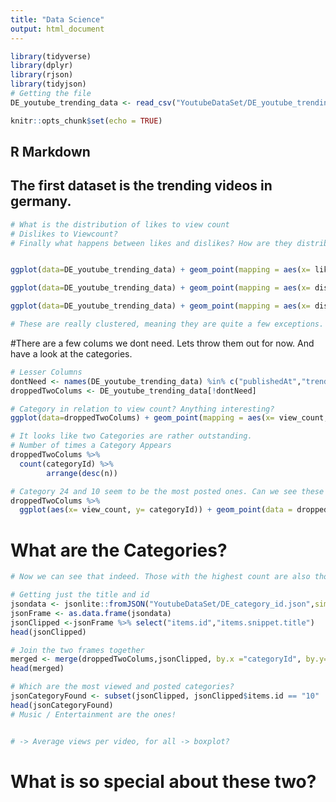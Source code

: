 ```yaml
---
title: "Data Science"
output: html_document
---
```


```r
library(tidyverse) 
library(dplyr)
library(rjson)
library(tidyjson)
# Getting the file
DE_youtube_trending_data <- read_csv("YoutubeDataSet/DE_youtube_trending_data.csv")

knitr::opts_chunk$set(echo = TRUE)
```

## R Markdown


## The first dataset is the trending videos in germany.

```r
# What is the distribution of likes to view count
# Dislikes to Viewcount?
# Finally what happens between likes and dislikes? How are they distributed


ggplot(data=DE_youtube_trending_data) + geom_point(mapping = aes(x= likes, y= view_count)) 

ggplot(data=DE_youtube_trending_data) + geom_point(mapping = aes(x= dislikes, y= view_count))

ggplot(data=DE_youtube_trending_data) + geom_point(mapping = aes(x= dislikes, y= likes))

# These are really clustered, meaning they are quite a few exceptions. Noteable but to get results we need to look at the cluster more closely


```

#There are a few colums we dont need. Lets throw them out for now. And have a look at the categories.

```r
# Lesser Columns
dontNeed <- names(DE_youtube_trending_data) %in% c("publishedAt","trending_date")
droppedTwoColums <- DE_youtube_trending_data[!dontNeed]

# Category in relation to view count? Anything interesting?
ggplot(data=droppedTwoColums) + geom_point(mapping = aes(x= view_count, y= categoryId))

# It looks like two Categories are rather outstanding.
# Number of times a Category Appears
droppedTwoColums %>%
  count(categoryId) %>% 
        arrange(desc(n))

# Category 24 and 10 seem to be the most posted ones. Can we see these in the plot? Nr. 17 is the one with the third most posts
droppedTwoColums %>% 
  ggplot(aes(x= view_count, y= categoryId)) + geom_point(data = droppedTwoColums %>% filter(categoryId == 10), color = "red") + geom_point(data = droppedTwoColums %>% filter(categoryId == 24), color = "green") + geom_point(data = droppedTwoColums %>% filter(categoryId == 17), color = "yellow")

```

# What are the Categories?
```r
# Now we can see that indeed. Those with the highest count are also those that are outstanding. But Nr. 17 seems to be quite low for the amount of view count and other categories that weren't posted that often have a higher view count. Is there something special about 10 and 24? And what are these categories anyways?

# Getting just the title and id 
jsondata <- jsonlite::fromJSON("YoutubeDataSet/DE_category_id.json",simplifyDataFrame = TRUE,  flatten = TRUE) 
jsonFrame <- as.data.frame(jsondata)
jsonClipped <-jsonFrame %>% select("items.id","items.snippet.title")
head(jsonClipped)

# Join the two frames together
merged <- merge(droppedTwoColums,jsonClipped, by.x ="categoryId", by.y="items.id")
head(merged)

# Which are the most viewed and posted categories?
jsonCategoryFound <- subset(jsonClipped, jsonClipped$items.id == "10" | jsonClipped$items.id == "24")
head(jsonCategoryFound)
# Music / Entertainment are the ones!


# -> Average views per video, for all -> boxplot?

```
# What is so special about these two?
